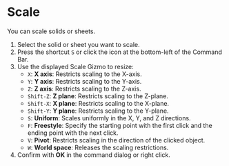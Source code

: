 
# Scale

You can scale solids or sheets.

<Reference shortcut="S" command="Scale" button="Bottom-left of Command Bar" />

1. Select the solid or sheet you want to scale.
2. Press the shortcut `S` or click the icon at the bottom-left of the Command Bar.
3. Use the displayed Scale Gizmo to resize:
   - `X`: **X axis**: Restricts scaling to the X-axis.
   - `Y`: **Y axis**: Restricts scaling to the Y-axis.
   - `Z`: **Z axis**: Restricts scaling to the Z-axis.
   - `Shift-Z`: **Z plane**: Restricts scaling to the Z-plane.
   - `Shift-X`: **X plane**: Restricts scaling to the X-plane.
   - `Shift-Y`: **Y plane**: Restricts scaling to the Y-plane.
   - `S`: **Uniform**: Scales uniformly in the X, Y, and Z directions.
   - `F`: **Freestyle**: Specify the starting point with the first click and the ending point with the next click.
   - `V`: **Pivot**: Restricts scaling in the direction of the clicked object.
   - `W`: **World space**: Releases the scaling restrictions.
4. Confirm with **OK** in the command dialog or right click.
